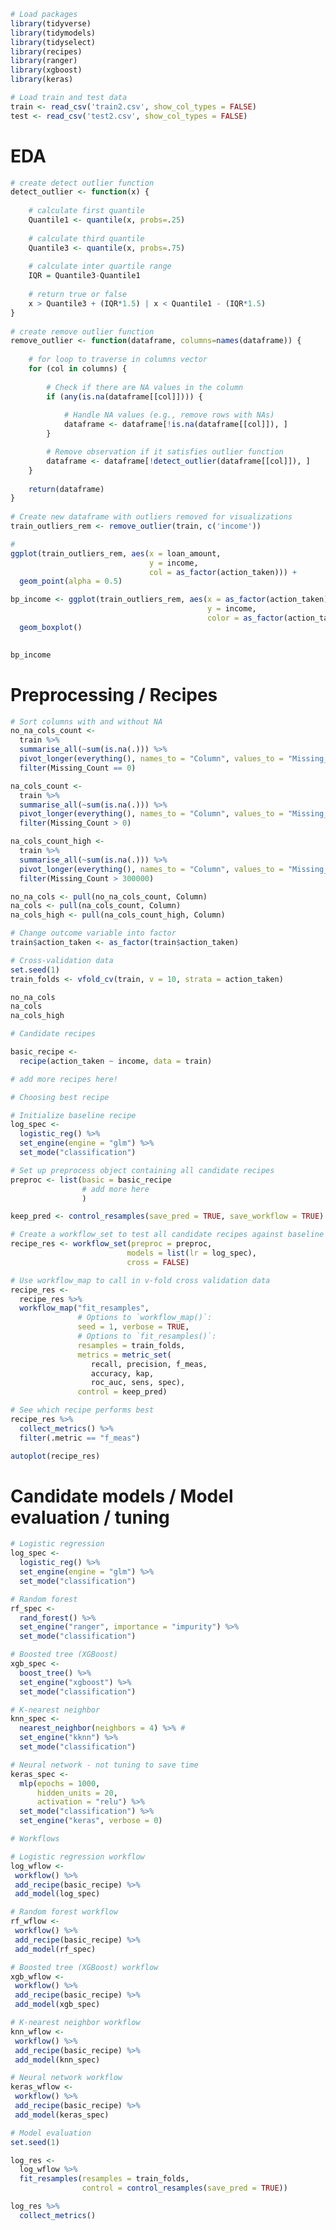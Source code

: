 ```r
# Load packages
library(tidyverse)
library(tidymodels)
library(tidyselect)
library(recipes)
library(ranger)
library(xgboost)
library(keras)
```

```r
# Load train and test data
train <- read_csv('train2.csv', show_col_types = FALSE)
test <- read_csv('test2.csv', show_col_types = FALSE)
```

# EDA

```r
# create detect outlier function
detect_outlier <- function(x) {
 
    # calculate first quantile
    Quantile1 <- quantile(x, probs=.25)
 
    # calculate third quantile
    Quantile3 <- quantile(x, probs=.75)
 
    # calculate inter quartile range
    IQR = Quantile3-Quantile1
 
    # return true or false
    x > Quantile3 + (IQR*1.5) | x < Quantile1 - (IQR*1.5)
}
 
# create remove outlier function
remove_outlier <- function(dataframe, columns=names(dataframe)) {
 
    # for loop to traverse in columns vector
    for (col in columns) {
        
        # Check if there are NA values in the column
        if (any(is.na(dataframe[[col]]))) {
            
            # Handle NA values (e.g., remove rows with NAs)
            dataframe <- dataframe[!is.na(dataframe[[col]]), ]
        }

        # Remove observation if it satisfies outlier function
        dataframe <- dataframe[!detect_outlier(dataframe[[col]]), ]
    }
 
    return(dataframe)
}
 
# Create new dataframe with outliers removed for visualizations
train_outliers_rem <- remove_outlier(train, c('income'))
```

```r
# 
ggplot(train_outliers_rem, aes(x = loan_amount, 
                               y = income, 
                               col = as_factor(action_taken))) +
  geom_point(alpha = 0.5)
```

```r
bp_income <- ggplot(train_outliers_rem, aes(x = as_factor(action_taken), 
                                            y = income, 
                                            color = as_factor(action_taken))) +
  geom_boxplot()
  

bp_income
```

# Preprocessing / Recipes

```r
# Sort columns with and without NA
no_na_cols_count <- 
  train %>% 
  summarise_all(~sum(is.na(.))) %>%
  pivot_longer(everything(), names_to = "Column", values_to = "Missing_Count") %>%
  filter(Missing_Count == 0)

na_cols_count <- 
  train %>% 
  summarise_all(~sum(is.na(.))) %>%
  pivot_longer(everything(), names_to = "Column", values_to = "Missing_Count") %>%
  filter(Missing_Count > 0)

na_cols_count_high <- 
  train %>% 
  summarise_all(~sum(is.na(.))) %>%
  pivot_longer(everything(), names_to = "Column", values_to = "Missing_Count") %>%
  filter(Missing_Count > 300000)

no_na_cols <- pull(no_na_cols_count, Column)
na_cols <- pull(na_cols_count, Column)
na_cols_high <- pull(na_cols_count_high, Column)

# Change outcome variable into factor
train$action_taken <- as_factor(train$action_taken)

# Cross-validation data
set.seed(1)
train_folds <- vfold_cv(train, v = 10, strata = action_taken)
```

```r
no_na_cols
na_cols
na_cols_high
```

```r
# Candidate recipes

basic_recipe <- 
  recipe(action_taken ~ income, data = train)

# add more recipes here!
```

```r
# Choosing best recipe

# Initialize baseline recipe
log_spec <- 
  logistic_reg() %>%  
  set_engine(engine = "glm") %>% 
  set_mode("classification")

# Set up preprocess object containing all candidate recipes
preproc <- list(basic = basic_recipe
                # add more here
                )

keep_pred <- control_resamples(save_pred = TRUE, save_workflow = TRUE)

# Create a workflow_set to test all candidate recipes against baseline logistic regression model
recipe_res <- workflow_set(preproc = preproc,
                          models = list(lr = log_spec),
                          cross = FALSE)

# Use workflow_map to call in v-fold cross validation data
recipe_res <- 
  recipe_res %>%
  workflow_map("fit_resamples",
               # Options to `workflow_map()`:
               seed = 1, verbose = TRUE,
               # Options to `fit_resamples()`:
               resamples = train_folds,
               metrics = metric_set(
                  recall, precision, f_meas, 
                  accuracy, kap,
                  roc_auc, sens, spec),
               control = keep_pred)
```

```r
# See which recipe performs best
recipe_res %>%
  collect_metrics() %>%
  filter(.metric == "f_meas")

autoplot(recipe_res)
```

# Candidate models / Model evaluation / tuning

```r
# Logistic regression
log_spec <- 
  logistic_reg() %>%  
  set_engine(engine = "glm") %>% 
  set_mode("classification")

# Random forest
rf_spec <- 
  rand_forest() %>% 
  set_engine("ranger", importance = "impurity") %>% 
  set_mode("classification")

# Boosted tree (XGBoost)
xgb_spec <- 
  boost_tree() %>% 
  set_engine("xgboost") %>% 
  set_mode("classification") 

# K-nearest neighbor
knn_spec <- 
  nearest_neighbor(neighbors = 4) %>% #
  set_engine("kknn") %>% 
  set_mode("classification") 

# Neural network - not tuning to save time
keras_spec <-
  mlp(epochs = 1000,
      hidden_units = 20,
      activation = "relu") %>%
  set_mode("classification") %>% 
  set_engine("keras", verbose = 0) 
```

```r
# Workflows

# Logistic regression workflow
log_wflow <-
 workflow() %>% 
 add_recipe(basic_recipe) %>%
 add_model(log_spec)

# Random forest workflow
rf_wflow <-
 workflow() %>%
 add_recipe(basic_recipe) %>% 
 add_model(rf_spec) 

# Boosted tree (XGBoost) workflow
xgb_wflow <-
 workflow() %>%
 add_recipe(basic_recipe) %>% 
 add_model(xgb_spec)

# K-nearest neighbor workflow
knn_wflow <-
 workflow() %>%
 add_recipe(basic_recipe) %>% 
 add_model(knn_spec)

# Neural network workflow
keras_wflow <-
 workflow() %>%
 add_recipe(basic_recipe) %>% 
 add_model(keras_spec)
```

```r
# Model evaluation
set.seed(1)

log_res <- 
  log_wflow %>%
  fit_resamples(resamples = train_folds,
                control = control_resamples(save_pred = TRUE))
```

```r
log_res %>%
  collect_metrics()
```
